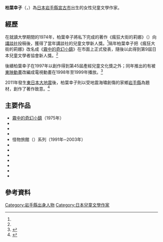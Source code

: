 {{noteTA
|1=zh-cn:药师; zh-hk:藥劑師; zh-mo:藥劑師; zh-sg:药师; zh-tw:藥師
|2=zh-cn:千与千寻; zh-hk:千與千尋; zh-mo:千與千尋; zh-sg:神隐少女; zh-tw:神隱少女
}}
{{Infobox writer
| name = 柏葉 幸子
| kana = かしわば さちこ
| romaji = Kashiwaba Sachiko
| birth_date = {{birth date and age|1953|6|9}}
| birth_place = [[岩手縣|岩手縣]][[宮古市|宮古市]]
| death_date = 
| death_place = 
| occupation = 作家<br>藥師
| nationality = {{JPN}}
| alma_mater = 東北醫科藥科大學
| period = 1974年─至今
| genre = [[小說|小說]]
| subject = [[兒童文學|兒童文學]]
| notableworks = 《[[霧中的奇幻小鎮|霧中的奇幻小鎮]]》 
| awards = 第15屆講談社兒童文學新人獎<ref name="kodansha">{{cite web |url=http://ehon.kodansha.co.jp/archives/j_kikan.html |script-title=ja:児童文学新人賞既刊 |work=[[講談社|講談社]] |language=ja |accessdate=2016年8月25日 |archive-date=2020年12月8日 |archive-url=https://web.archive.org/web/20201208160031/http://ehon.kodansha.co.jp/archives/j_kikan.html |dead-url=no }}</ref><br>第9屆日本兒童文學者協會新人獎<ref name="jibunkyo">{{cite web |url=http://jibunkyo.main.jp/index.php/work |script-title=ja:協会文学賞受賞作品 |work=日本兒童文學者協會 |language=ja |accessdate=2016年8月25日 |archive-date=2020年11月28日 |archive-url=https://web.archive.org/web/20201128195810/http://jibunkyo.main.jp/index.php/work |dead-url=no }}</ref><br>第45、54屆產經兒童出版文化獎<ref>{{cite web |url=http://www.eventsankei.jp/child_award/old_prize.html |script-title=ja:過去の受賞作品 |work=[[產經新聞|產經新聞]] |language=ja |accessdate=2016年8月25日 |archive-url=https://web.archive.org/web/20180102012735/http://www.eventsankei.jp/child_award/old_prize.html |archive-date=2018年1月2日 |dead-url=yes }}</ref>第59屆小學館兒童作品文化獎<ref>{{cite web |url=http://www.e-hon.ne.jp/bec/SC/PrizeInform?SHOUCD=383 |script-title=ja:小学館児童出版文化賞 |work=[[東販|東販]] |language=ja |accessdate=2016年8月25日 |archive-date=2019年6月26日 |archive-url=https://web.archive.org/web/20190626105853/https://www.e-hon.ne.jp/bec/SC/PrizeInform?SHOUCD=383 |dead-url=no }}</ref>
}}

'''柏葉幸子'''（{{lang-ja|柏葉幸子}}，{{bd|1953年|6月9日|||Kashiwaba Sachiko}}）為[[日本|日本]][[岩手縣|岩手縣]][[宮古市|宮古市]]出生的女性兒童文學作家。

== 經歷 ==
在就讀大學期間的1974年，柏葉幸子將私下完成的著作《瘋狂大街的莉娜》（{{lang|ja|気ちがい通りのリナ}}）向[[講談社|講談社]]投稿後，獲得了當年講談社的兒童文學新人獎。<ref name="kodansha"/>隔年柏葉幸子把《瘋狂大街的莉娜》改名成《[[霧中的奇幻小鎮|霧中的奇幻小鎮]]》在市面上正式發表，隨後以此得到第9屆日本兒童文學者協會新人獎。<ref name="jibunkyo"/>

後續柏葉幸子在1997年以創作{{nihongo|《奇蹟家庭》|ミラクル・ファミリー}}得到第45屆產經兒童文化獎之外；同年推出的{{nihongo|《魔法藥店》|ファンファン・ファーマシィー}}有被[[東映動畫|東映動畫]]改編成電視動畫{{nihongo|《不可思議魔法藥店》|ふしぎ魔法ファンファンファーマシィー}}在1998年至1999年播放。<ref>{{cite web |url=http://www.lisani.jp/news/id95032 |script-title=ja:東映アニメーションの名作アニメがDVDメモリアルパックに！第1弾は『ふしぎ魔法ファンファンファーマシィー』！ |work=M-ON! Entertainment |language=ja |date=2014年7月23日 |accessdate=2016年8月25日 |archive-date=2016年10月4日 |archive-url=https://web.archive.org/web/20161004222858/http://www.lisani.jp/news/id95032 |dead-url=no }}</ref>

2011年發生[[2011年東日本大地震|東日本大地震]]後，柏葉幸子則以受地震海嘯創傷的家鄉[[岩手縣|岩手縣]]為題材，創作了著作{{nihongo|《海岬的迷途之家》|岬のマヨイガ}}致意。<ref>{{cite web |url=http://mainichi.jp/articles/20151125/ddm/010/040/012000c |script-title=ja:「岬のマヨイガ」柏葉幸子さん |work=[[每日新聞|每日新聞]] |language=ja |date=2015年11月25日 |accessdate=2016年8月25日 |deadurl=yes |archiveurl=https://web.archive.org/web/20151208033210/http://mainichi.jp/articles/20151125/ddm/010/040/012000c |archivedate=2015年12月8日 }}</ref>

== 主要作品 ==
*[[霧中的奇幻小鎮|霧中的奇幻小鎮]]（1975年）
*{{nihongo|奶奶與飛天咖哩飯|おばあさんと空とぶカレー、1978年}}
*{{nihongo|地下室不思議之旅|地下室からのふしぎな旅、1981年}}
*{{nihongo|天花板的奇妙朋友|天井うらのふしぎな友だち、1985年}}
*怪物旅館（{{lang|ja|モンスター・ホテル}}）系列（1991年─2003年）
*{{nihongo|奇蹟家庭|ミラクル・ファミリー、1997年}}
*{{nihongo|魔法藥店|ファンファン・ファーマシィー、1997年}}
*{{nihongo|歡迎來到妖怪美術館|おばけ美術館へいらっしゃい、2006年}}
*{{nihongo|牡丹小姐不可思議的每一天|牡丹さんの不思議な毎日、2006年}}
*{{nihongo|妖精ケーキはミステリー|神祕的妖精蛋糕、2007年}}
*{{nihongo|停不下來的列車|ふしぎ列車はとまらない、2008年}}
*{{nihongo|[[海岬的迷途之家|海岬的迷途之家]]|岬のマヨイガ、2015年}}

== 參考資料 ==
{{reflist}}

{{Authority control}}
{{DEFAULTSORT:Kashiwaba Sachiko}}
[[Category:岩手縣出身人物|Category:岩手縣出身人物]]
[[Category:日本兒童文學作家|Category:日本兒童文學作家]]